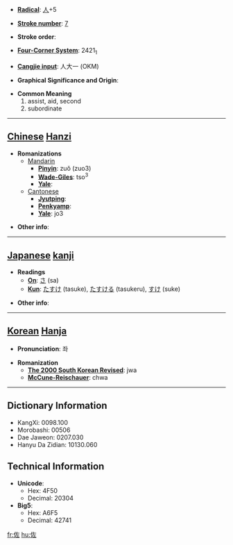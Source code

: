 * '''[[Wiktionary:Chinese radical index| Radical]]''': [[Wiktionary:Chinese radical index 人|人]]+5

* '''[[Wiktionary:Chinese total strokes index|Stroke number]]''': [[Wiktionary:Chinese total strokes index 7|7]]

* '''Stroke order''': 

* '''[[Wiktionary:Chinese four corner index|Four-Corner System]]''': 2421<sub>1</sub>

* '''[[Wiktionary:Chinese Cangjie index|Cangjie input]]''': 人大一 (OKM)

* '''Graphical Significance and Origin''': 

* '''Common Meaning'''
*#assist, aid, second
*# subordinate


----

== [[Chinese]] [[Hanzi]] ==

* '''Romanizations'''
** [[Mandarin]]
*** '''[[Pinyin]]''': zuǒ (zuo3)
*** '''[[Wade-Giles]]''': tso<sup>3</sup>
*** '''[[Yale]]''': 
**[[Cantonese]]
***'''[[Jyutping]]''':
***'''[[Penkyamp]]''': 
***'''[[Yale]]''': jo3

* '''Other info''': 

----

== [[Japanese]] [[kanji]] ==

* '''Readings'''
** '''[[On]]''': [[さ]] (sa)
** '''[[Kun]]''': [[たすけ]] (tasuke), [[たすける]] (tasukeru), [[すけ]] (suke)

* '''Other info''':  

----

== [[Korean]] [[Hanja]] ==

* '''Pronunciation''': 좌

* '''Romanization'''
** '''[[The 2000 South Korean Revised Romanization|The 2000 South Korean Revised]]''': jwa
** '''[[McCune-Reischauer]]''': chwa

----

== Dictionary Information ==

* KangXi: 0098.100
* Morobashi: 00506
* Dae Jaweon: 0207.030
* Hanyu Da Zidian: 10130.060

== Technical Information ==

* '''Unicode''':
** Hex: 4F50
** Decimal: 20304
* '''Big5''':
** Hex: A6F5
** Decimal: 42741
[[fr:佐]]
[[hu:佐]]